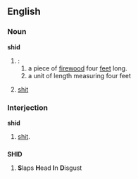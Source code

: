 ==English==

===Noun===
'''shid'''

# :
##a piece of [[firewood]] four [[foot|feet]] long.
##a unit of length measuring four feet
#{{tag|variant by sonorization of <t>}} [[shit]]

===Interjection===
'''shid'''

# {{euphemism}} [[shit]].

==={{initialism}}===
'''SHID'''

# {{internet}} '''S'''laps '''H'''ead '''I'''n '''D'''isgust